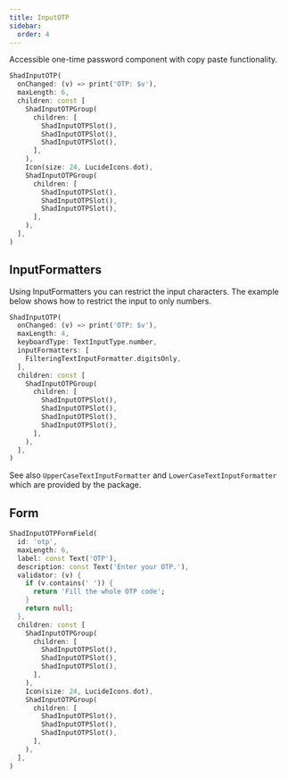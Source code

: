 ```yaml
---
title: InputOTP
sidebar:
  order: 4
---
```



Accessible one-time password component with copy paste functionality.

<Preview src="input-otp?style=primary">

```dart
ShadInputOTP(
  onChanged: (v) => print('OTP: $v'),
  maxLength: 6,
  children: const [
    ShadInputOTPGroup(
      children: [
        ShadInputOTPSlot(),
        ShadInputOTPSlot(),
        ShadInputOTPSlot(),
      ],
    ),
    Icon(size: 24, LucideIcons.dot),
    ShadInputOTPGroup(
      children: [
        ShadInputOTPSlot(),
        ShadInputOTPSlot(),
        ShadInputOTPSlot(),
      ],
    ),
  ],
)
```

</Preview>

## InputFormatters

Using InputFormatters you can restrict the input characters.
The example below shows how to restrict the input to only numbers.

<Preview src="input-otp?style=pattern">

```dart
ShadInputOTP(
  onChanged: (v) => print('OTP: $v'),
  maxLength: 4,
  keyboardType: TextInputType.number,
  inputFormatters: [
    FilteringTextInputFormatter.digitsOnly,
  ],
  children: const [
    ShadInputOTPGroup(
      children: [
        ShadInputOTPSlot(),
        ShadInputOTPSlot(),
        ShadInputOTPSlot(),
        ShadInputOTPSlot(),
      ],
    ),
  ],
)
```

</Preview>

See also `UpperCaseTextInputFormatter` and `LowerCaseTextInputFormatter` which are provided by the package.

## Form

<Preview src="form?style=inputOTPField" minHeight="300px">

```dart
ShadInputOTPFormField(
  id: 'otp',
  maxLength: 6,
  label: const Text('OTP'),
  description: const Text('Enter your OTP.'),
  validator: (v) {
    if (v.contains(' ')) {
      return 'Fill the whole OTP code';
    }
    return null;
  },
  children: const [
    ShadInputOTPGroup(
      children: [
        ShadInputOTPSlot(),
        ShadInputOTPSlot(),
        ShadInputOTPSlot(),
      ],
    ),
    Icon(size: 24, LucideIcons.dot),
    ShadInputOTPGroup(
      children: [
        ShadInputOTPSlot(),
        ShadInputOTPSlot(),
        ShadInputOTPSlot(),
      ],
    ),
  ],
)
```

</Preview>
